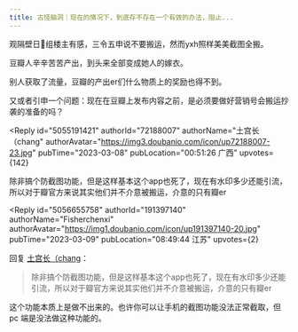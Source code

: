 ```yaml
---
title: 古怪脑洞｜现在的情况下，到底存不存在一个有效的办法，阻止...
---
```



<Forum groupName="古怪问题研究中心" groupUrl="https://www.douban.com/group/philosophasters/" archivedAt="2025-05-16T14:43:44.543Z">
  <Post
    id="284575286"
    title="古怪脑洞｜现在的情况下，到底存不存在一个有效的办法，阻止..."
    url="https://www.douban.com/group/topic/284575286/?_spm_id=NzI0NzY3Mjg"
    pubTime="2023-03-10"
    highlightUserId="191397140"
  >
观隔壁日🐠组楼主有感，三令五申说不要搬运，然而yxh照样美美截图全搬。

豆瓣人辛辛苦苦产出，到头来全部变成她人的嫁衣。

别人获取了流量，豆瓣的产出er们什么物质上的奖励也得不到。

又或者引申一个问题：现在在豆瓣上发布内容之前，是必须要做好营销号会搬运抄袭的准备的吗？

<Reply
  id="5055191421"
  authorId="72188007"
  authorName="土宫长（chang"
  authorAvatar="https://img3.doubanio.com/icon/up72188007-23.jpg"
  pubTime="2023-03-08"
  pubLocation="00:51:26 广西"
  upvotes={142}
>
除非搞个防截图功能，但是这样基本这个app也死了，现在有水印多少还能引流，所以对于瓣官方来说其实他们并不介意被搬运，介意的只有瓣er
</Reply>

<Reply
  id="5056655758"
  authorId="191397140"
  authorName="Fisherchenxi"
  authorAvatar="https://img1.doubanio.com/icon/up191397140-20.jpg"
  pubTime="2023-03-09"
  pubLocation="08:49:44 江苏"
  upvotes={2}
>
回复 [土宫长（chang](https://www.douban.com/people/72188007/)：
 > 除非搞个防截图功能，但是这样基本这个app也死了，现在有水印多少还能引流，所以对于瓣官方来说其实他们并不介意被搬运，介意的只有瓣er

这个功能本质上是做不出来的。也许你可以让手机的截图功能没法正常截取，但
pc 端是没法做这种功能的。
</Reply>
  </Post>
</Forum>
